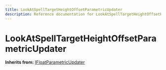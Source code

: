 ```yaml
---
title: LookAtSpellTargetHeightOffsetParametricUpdater
description: Reference documentation for LookAtSpellTargetHeightOffsetParametricUpdater meta class
---
```



# LookAtSpellTargetHeightOffsetParametricUpdater

**Inherits from:** [IFloatParametricUpdater](/classes/ifloatparametricupdater)

<ClassDetails file="/db/classes/LookAtSpellTargetHeightOffsetParametricUpdater.97912b908e63.json" />

